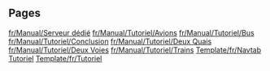 
== Pages ==
[[fr/Manual/Serveur dédié]]
[[fr/Manual/Tutoriel/Avions]]
[[fr/Manual/Tutoriel/Bus]]
[[fr/Manual/Tutoriel/Conclusion]]
[[fr/Manual/Tutoriel/Deux Quais]]
[[fr/Manual/Tutoriel/Deux Voies]]
[[fr/Manual/Tutoriel/Trains]]
[[Template/fr/Navtab Tutoriel]]
[[Template/fr/Tutoriel]]
